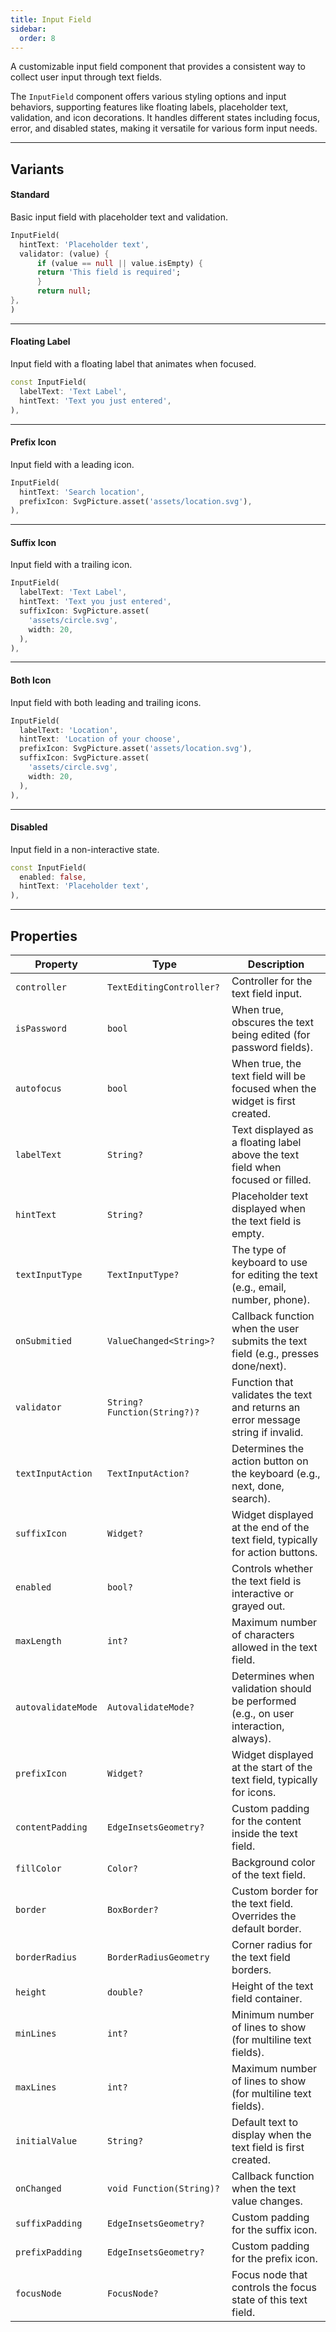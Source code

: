 ```yaml
---
title: Input Field
sidebar:
  order: 8
---
```



A customizable input field component that provides a consistent way to collect user input through text fields.

The `InputField` component offers various styling options and input behaviors, supporting features like floating labels, placeholder text, validation, and icon decorations. It handles different states including focus, error, and disabled states, making it versatile for various form input needs.

---

## Variants

#### Standard
Basic input field with placeholder text and validation.

<Preview src="input-field?style=standard">

```dart
InputField(
  hintText: 'Placeholder text',
  validator: (value) {
      if (value == null || value.isEmpty) {
      return 'This field is required';
      }
      return null;
},
)
```

</Preview>

---

#### Floating Label
Input field with a floating label that animates when focused.

<Preview src="input-field?style=floatingLabel">

```dart
const InputField(
  labelText: 'Text Label',
  hintText: 'Text you just entered',
),
```

</Preview>

---

#### Prefix Icon
Input field with a leading icon.

<Preview src="input-field?style=prefixIcon">

```dart
InputField(
  hintText: 'Search location',
  prefixIcon: SvgPicture.asset('assets/location.svg'),
),
```

</Preview>

---

#### Suffix Icon
Input field with a trailing icon.

<Preview src="input-field?style=suffixIcon">

```dart
InputField(
  labelText: 'Text Label',
  hintText: 'Text you just entered',
  suffixIcon: SvgPicture.asset(
    'assets/circle.svg',
    width: 20,
  ),
),
```

</Preview>

---

#### Both Icon
Input field with both leading and trailing icons.

<Preview src="input-field?style=bothIcon">

```dart
InputField(
  labelText: 'Location',
  hintText: 'Location of your choose',
  prefixIcon: SvgPicture.asset('assets/location.svg'),
  suffixIcon: SvgPicture.asset(
    'assets/circle.svg',
    width: 20,
  ),
),
```

</Preview>

---

#### Disabled
Input field in a non-interactive state.

<Preview src="input-field?style=disabled">

```dart
const InputField(
  enabled: false,
  hintText: 'Placeholder text',
),
```

</Preview>

---

## Properties

<div class="docs-table">

| Property             | Type                                   | Description                                                                                     |
|----------------------|----------------------------------------|-------------------------------------------------------------------------------------------------|
| `controller`         | `TextEditingController?`               | Controller for the text field input.                                                            |
| `isPassword`         | `bool`                                 | When true, obscures the text being edited (for password fields).                                |
| `autofocus`          | `bool`                                 | When true, the text field will be focused when the widget is first created.                     |
| `labelText`          | `String?`                              | Text displayed as a floating label above the text field when focused or filled.                 |
| `hintText`           | `String?`                              | Placeholder text displayed when the text field is empty.                                        |
| `textInputType`      | `TextInputType?`                       | The type of keyboard to use for editing the text (e.g., email, number, phone).                  |
| `onSubmitied`        | `ValueChanged<String>?`                | Callback function when the user submits the text field (e.g., presses done/next).               |
| `validator`          | `String? Function(String?)?`           | Function that validates the text and returns an error message string if invalid.                |
| `textInputAction`    | `TextInputAction?`                     | Determines the action button on the keyboard (e.g., next, done, search).                        |
| `suffixIcon`         | `Widget?`                              | Widget displayed at the end of the text field, typically for action buttons.                    |
| `enabled`            | `bool?`                                | Controls whether the text field is interactive or grayed out.                                   |
| `maxLength`          | `int?`                                 | Maximum number of characters allowed in the text field.                                         |
| `autovalidateMode`   | `AutovalidateMode?`                    | Determines when validation should be performed (e.g., on user interaction, always).             |
| `prefixIcon`         | `Widget?`                              | Widget displayed at the start of the text field, typically for icons.                           |
| `contentPadding`     | `EdgeInsetsGeometry?`                  | Custom padding for the content inside the text field.                                           |
| `fillColor`          | `Color?`                               | Background color of the text field.                                                             |
| `border`             | `BoxBorder?`                           | Custom border for the text field. Overrides the default border.                                 |
| `borderRadius`       | `BorderRadiusGeometry`                 | Corner radius for the text field borders.                                                       |
| `height`             | `double?`                              | Height of the text field container.                                                             |
| `minLines`           | `int?`                                 | Minimum number of lines to show (for multiline text fields).                                    |
| `maxLines`           | `int?`                                 | Maximum number of lines to show (for multiline text fields).                                    |
| `initialValue`       | `String?`                              | Default text to display when the text field is first created.                                   |
| `onChanged`          | `void Function(String)?`               | Callback function when the text value changes.                                                  |
| `suffixPadding`      | `EdgeInsetsGeometry?`                  | Custom padding for the suffix icon.                                                             |
| `prefixPadding`      | `EdgeInsetsGeometry?`                  | Custom padding for the prefix icon.                                                             |
| `focusNode`          | `FocusNode?`                           | Focus node that controls the focus state of this text field.                                    |

</div>
